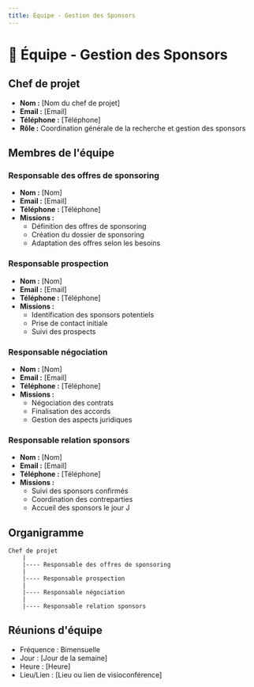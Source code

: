 ```yaml
---
title: Équipe - Gestion des Sponsors
---
```


# 👥 Équipe - Gestion des Sponsors

## Chef de projet
- **Nom :** [Nom du chef de projet]
- **Email :** [Email]
- **Téléphone :** [Téléphone]
- **Rôle :** Coordination générale de la recherche et gestion des sponsors

## Membres de l'équipe

### Responsable des offres de sponsoring
- **Nom :** [Nom]
- **Email :** [Email]
- **Téléphone :** [Téléphone]
- **Missions :**
  - Définition des offres de sponsoring
  - Création du dossier de sponsoring
  - Adaptation des offres selon les besoins

### Responsable prospection
- **Nom :** [Nom]
- **Email :** [Email]
- **Téléphone :** [Téléphone]
- **Missions :**
  - Identification des sponsors potentiels
  - Prise de contact initiale
  - Suivi des prospects

### Responsable négociation
- **Nom :** [Nom]
- **Email :** [Email]
- **Téléphone :** [Téléphone]
- **Missions :**
  - Négociation des contrats
  - Finalisation des accords
  - Gestion des aspects juridiques

### Responsable relation sponsors
- **Nom :** [Nom]
- **Email :** [Email]
- **Téléphone :** [Téléphone]
- **Missions :**
  - Suivi des sponsors confirmés
  - Coordination des contreparties
  - Accueil des sponsors le jour J

## Organigramme

```
Chef de projet
    |
    |---- Responsable des offres de sponsoring
    |
    |---- Responsable prospection
    |
    |---- Responsable négociation
    |
    |---- Responsable relation sponsors
```

## Réunions d'équipe
- Fréquence : Bimensuelle
- Jour : [Jour de la semaine]
- Heure : [Heure]
- Lieu/Lien : [Lieu ou lien de visioconférence]
